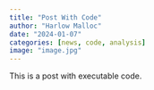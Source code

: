 ```yaml
---
title: "Post With Code"
author: "Harlow Malloc"
date: "2024-01-07"
categories: [news, code, analysis]
image: "image.jpg"
---
```


This is a post with executable code.
